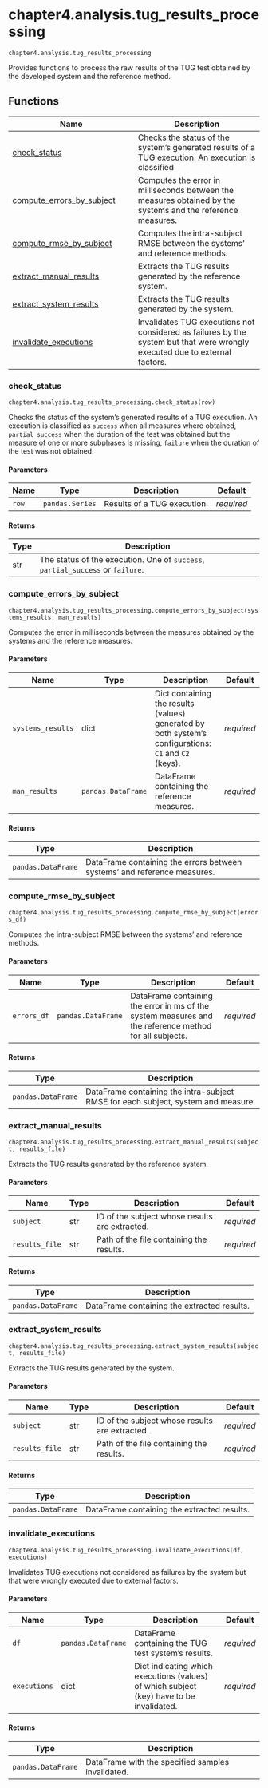 # chapter4.analysis.tug_results_processing { #libs.chapter4.analysis.tug_results_processing }

`chapter4.analysis.tug_results_processing`

Provides functions to process the raw results of the TUG test obtained by the developed system and the reference method.

## Functions

| Name | Description |
| --- | --- |
| [check_status](#libs.chapter4.analysis.tug_results_processing.check_status) | Checks the status of the system's generated results of a TUG execution. An execution is classified |
| [compute_errors_by_subject](#libs.chapter4.analysis.tug_results_processing.compute_errors_by_subject) | Computes the error in milliseconds between the measures obtained by the systems and the reference measures. |
| [compute_rmse_by_subject](#libs.chapter4.analysis.tug_results_processing.compute_rmse_by_subject) | Computes the intra-subject RMSE between the systems' and reference methods. |
| [extract_manual_results](#libs.chapter4.analysis.tug_results_processing.extract_manual_results) | Extracts the TUG results generated by the reference system. |
| [extract_system_results](#libs.chapter4.analysis.tug_results_processing.extract_system_results) | Extracts the TUG results generated by the system. |
| [invalidate_executions](#libs.chapter4.analysis.tug_results_processing.invalidate_executions) | Invalidates TUG executions not considered as failures by the system but that were wrongly executed due to external factors. |

### check_status { #libs.chapter4.analysis.tug_results_processing.check_status }

`chapter4.analysis.tug_results_processing.check_status(row)`

Checks the status of the system's generated results of a TUG execution. An execution is classified
as `success` when all measures where obtained, `partial_success` when the duration of the test was obtained
but the measure of one or more subphases is missing, `failure` when the duration of the test was not obtained. 

#### Parameters

| Name   | Type            | Description                 | Default    |
|--------|-----------------|-----------------------------|------------|
| `row`  | `pandas.Series` | Results of a TUG execution. | _required_ |

#### Returns

| Type   | Description                                                                    |
|--------|--------------------------------------------------------------------------------|
| str    | The status of the execution. One of `success`, `partial_success` or `failure`. |

### compute_errors_by_subject { #libs.chapter4.analysis.tug_results_processing.compute_errors_by_subject }

`chapter4.analysis.tug_results_processing.compute_errors_by_subject(systems_results, man_results)`

Computes the error in milliseconds between the measures obtained by the systems and the reference measures.

#### Parameters

| Name              | Type               | Description                                                                                           | Default    |
|-------------------|--------------------|-------------------------------------------------------------------------------------------------------|------------|
| `systems_results` | dict               | Dict containing the results (values) generated by both system's configurations: `C1` and `C2` (keys). | _required_ |
| `man_results`     | `pandas.DataFrame` | DataFrame containing the reference measures.                                                          | _required_ |

#### Returns

| Type               | Description                                                              |
|--------------------|--------------------------------------------------------------------------|
| `pandas.DataFrame` | DataFrame containing the errors between systems' and reference measures. |

### compute_rmse_by_subject { #libs.chapter4.analysis.tug_results_processing.compute_rmse_by_subject }

`chapter4.analysis.tug_results_processing.compute_rmse_by_subject(errors_df)`

Computes the intra-subject RMSE between the systems' and reference methods.

#### Parameters

| Name        | Type               | Description                                                                                            | Default    |
|-------------|--------------------|--------------------------------------------------------------------------------------------------------|------------|
| `errors_df` | `pandas.DataFrame` | DataFrame containing the error in ms of the system measures and the reference method for all subjects. | _required_ |

#### Returns

| Type               | Description                                                                       |
|--------------------|-----------------------------------------------------------------------------------|
| `pandas.DataFrame` | DataFrame containing the intra-subject RMSE for each subject, system and measure. |

### extract_manual_results { #libs.chapter4.analysis.tug_results_processing.extract_manual_results }

`chapter4.analysis.tug_results_processing.extract_manual_results(subject, results_file)`

Extracts the TUG results generated by the reference system.

#### Parameters

| Name           | Type   | Description                                    | Default    |
|----------------|--------|------------------------------------------------|------------|
| `subject`      | str    | ID of the subject whose results are extracted. | _required_ |
| `results_file` | str    | Path of the file containing the results.       | _required_ |

#### Returns

| Type               | Description                                 |
|--------------------|---------------------------------------------|
| `pandas.DataFrame` | DataFrame containing the extracted results. |

### extract_system_results { #libs.chapter4.analysis.tug_results_processing.extract_system_results }

`chapter4.analysis.tug_results_processing.extract_system_results(subject, results_file)`

Extracts the TUG results generated by the system.

#### Parameters

| Name           | Type   | Description                                    | Default    |
|----------------|--------|------------------------------------------------|------------|
| `subject`      | str    | ID of the subject whose results are extracted. | _required_ |
| `results_file` | str    | Path of the file containing the results.       | _required_ |

#### Returns

| Type               | Description                                 |
|--------------------|---------------------------------------------|
| `pandas.DataFrame` | DataFrame containing the extracted results. |

### invalidate_executions { #libs.chapter4.analysis.tug_results_processing.invalidate_executions }

`chapter4.analysis.tug_results_processing.invalidate_executions(df, executions)`

Invalidates TUG executions not considered as failures by the system but that were wrongly executed due to external factors.

#### Parameters

| Name         | Type               | Description                                                                              | Default    |
|--------------|--------------------|------------------------------------------------------------------------------------------|------------|
| `df`         | `pandas.DataFrame` | DataFrame containing the TUG test system's results.                                      | _required_ |
| `executions` | dict               | Dict indicating which executions (values) of which subject (key) have to be invalidated. | _required_ |

#### Returns

| Type               | Description                                       |
|--------------------|---------------------------------------------------|
| `pandas.DataFrame` | DataFrame with the specified samples invalidated. |
